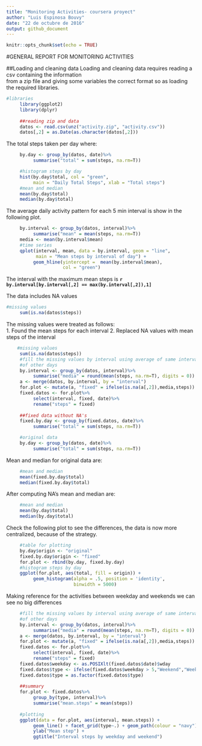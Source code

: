 ```yaml
---
title: "Monitoring Activities- coursera proyect"
author: "Luis Espinosa Bouvy"
date: "22 de octubre de 2016"
output: github_document
---
```

```r
knitr::opts_chunk$set(echo = TRUE)
```

#GENERAL REPORT FOR MONITORING ACTIVITIES

##Loading and cleaning data
Loading and cleaning data requires reading a csv containing the information  
from a zip file and giving some variables the correct format so as loading  
the required libraries.
```R
#libraries
     library(ggplot2)
     library(dplyr)
     
     ##reading zip and data
     datos <- read.csv(unz("activity.zip", "activity.csv"))
     datos[,2] = as.Date(as.character(datos[,2]))
```
The total steps taken per day where:
```R
     by.day <- group_by(datos, date)%>%
          summarise("total" = sum(steps, na.rm=T))

     #histogram steps by day
     hist(by.day$total, col = "green", 
          main = "Daily Total Steps", xlab = "Total steps")
     #mean and median
     mean(by.day$total)
     median(by.day$total)
```

The average daily activity pattern  for each 5 min interval is show in the  
following plot. 
```r
     by.interval <- group_by(datos, interval)%>%
          summarise("mean" = mean(steps, na.rm=T))
     media <- mean(by.interval$mean)
     #time series
     qplot(interval, mean, data = by.interval, geom = "line",
           main = "Mean steps by interval of day") + 
          geom_hline(yintercept =  mean(by.interval$mean), 
                     col = "green")
```
  
  
  The interval with the maximum mean steps is **`r by.interval[by.interval[,2] == max(by.interval[,2]),1]`**

The data includes NA values
```r
#missing values
     sum(is.na(datos$steps))
```

The missing values were treated as follows:  
1. Found the mean steps for each interval 
2. Replaced NA values with mean steps of the interval

```r
    #missing values
     sum(is.na(datos$steps))
     #fill the missing values by interval using average of same interval
     #of other days
     by.interval <- group_by(datos, interval)%>%
          summarise("media" = round(mean(steps, na.rm=T), digits = 0))
     a <- merge(datos, by.interval, by = "interval")
     for.plot <- mutate(a, "fixed" = ifelse(is.na(a[,2]),media,steps))
     fixed.datos <- for.plot%>%
          select(interval, fixed, date)%>%
          rename("steps" = fixed)
     
     ##fixed data without NA's
     fixed.by.day <- group_by(fixed.datos, date)%>%
          summarise("total" = sum(steps, na.rm=T))

     #original data
     by.day <- group_by(datos, date)%>%
          summarise("total" = sum(steps, na.rm=T))
```

Mean and median for original data are:
```r
     #mean and median
     mean(fixed.by.day$total)
     median(fixed.by.day$total)
```

After computing NA's mean and median are:
```r
     #mean and median
     mean(by.day$total)
     median(by.day$total)
```

Check the following plot to see the differences, the data is now more  
centralized, because of the strategy. 
```r
     #table for plotting
     by.day$origin <- "original"
     fixed.by.day$origin <- "fixed"
     for.plot <- rbind(by.day, fixed.by.day)
     #histogram steps by day
     ggplot(for.plot, aes(total, fill = origin)) + 
          geom_histogram(alpha = .5, position = 'identity',
                         binwidth = 5000) 
```

Making reference for the activities between weekday and weekends we can  
see no big differences

```r
     #fill the missing values by interval using average of same interval
     #of other days
     by.interval <- group_by(datos, interval)%>%
          summarise("media" = round(mean(steps, na.rm=T), digits = 0))
     a <- merge(datos, by.interval, by = "interval")
     for.plot <- mutate(a, "fixed" = ifelse(is.na(a[,2]),media,steps))
     fixed.datos <- for.plot%>%
          select(interval, fixed, date)%>%
          rename("steps" = fixed)
     fixed.datos$weekday <- as.POSIXlt(fixed.datos$date)$wday
     fixed.datos$type <- ifelse(fixed.datos$weekday > 5,"Weekend","Weekday")
     fixed.datos$type = as.factor(fixed.datos$type)
     
     ##summary
     for.plot <- fixed.datos%>%
          group_by(type, interval)%>%
          summarise("mean.steps" = mean(steps))
     
     #plotting
     ggplot(data = for.plot, aes(interval, mean.steps)) + 
          geom_line() + facet_grid(type~.) + geom_path(colour = "navy") +
          ylab("Mean step") + 
          ggtitle("Interval steps by weekday and weekend")
```

